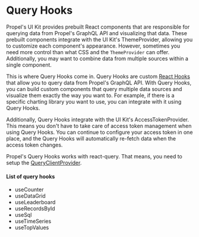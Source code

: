 
<Meta title="Hooks/Overview" /> 

# Query Hooks

Propel's UI Kit provides prebuilt React components that are responsible for querying data from Propel's GraphQL API and visualizing that data. 
These prebuilt components integrate with the UI Kit's <LinkTo kind="Customization/Theming" story="overview">ThemeProvider</LinkTo>, allowing you to customize each 
component's appearance. However, sometimes you need more control than what CSS and the `ThemeProvider` can offer. Additionally, you may want to combine data 
from multiple sources within a single component.  

This is where Query Hooks come in. Query Hooks are custom [React Hooks](https://react.dev/learn/reusing-logic-with-custom-hooks) that allow you to query data 
from Propel's GraphQL API. With Query Hooks, you can build custom components that query multiple data sources and visualize them exactly the way you want to. 
For example, if there is a specific charting library you want to use, you can integrate with it using Query Hooks.  

Additionally, Query Hooks integrate with the UI Kit's <LinkTo kind="Getting started/Authentication" story="overview">AccessTokenProvider</LinkTo>. This means you don't have to 
take care of access token management when using Query Hooks. You can continue to configure your access token in one place, 
and the Query Hooks will automatically re-fetch data when the access token changes. 

Propel's Query Hooks works with react-query. That means, you need to setup the [QueryClientProvider](https://tanstack.com/query/latest/docs/react/reference/QueryClientProvider).

#### List of query hooks

- <LinkTo kind="Hooks/useCounter" story="overview">useCounter</LinkTo>
- <LinkTo kind="Hooks/useDataGrid" story="overview">useDataGrid</LinkTo>
- <LinkTo kind="Hooks/useLeaderboard" story="overview">useLeaderboard</LinkTo>
- <LinkTo kind="Hooks/useRecordsById" story="overview">useRecordsById</LinkTo>
- <LinkTo kind="Hooks/useSql" story="overview">useSql</LinkTo>
- <LinkTo kind="Hooks/useTimeSeries" story="overview">useTimeSeries</LinkTo>
- <LinkTo kind="Hooks/useTopValues" story="overview">useTopValues</LinkTo>



